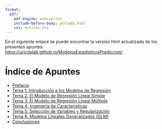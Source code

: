 ```yaml
---
format:
  pdf:
    pdf-engine: weasyprint
    include-before-body: portada.html
    css: estilos.css
---
```


En el siguiente enlace se puede encontrar la versión html actualizada de los presentes apuntes: <https://urjcdslab.github.io/ModelosEstadisticosPrediccion/>

\newpage

# Índice de Apuntes

- [Prefacio](prefacio.pdf)
- [Tema 1: Introducción a los Modelos de Regresión](tema0.pdf)
- [Tema 2: El Modelo de Regresión Lineal Simple](tema1.pdf)
- [Tema 3: El Modelo de Regresión Lineal Múltiple](tema2.pdf)
- [Tema 4: Ingeniería de Características](tema3.pdf)
- [Tema 5: Selección de Variables y Regularización](tema4.pdf)
- [Tema 6: Modelos Lineales Generalizados (GLM)](tema5.pdf)
- [Conclusiones](conclusiones.pdf)